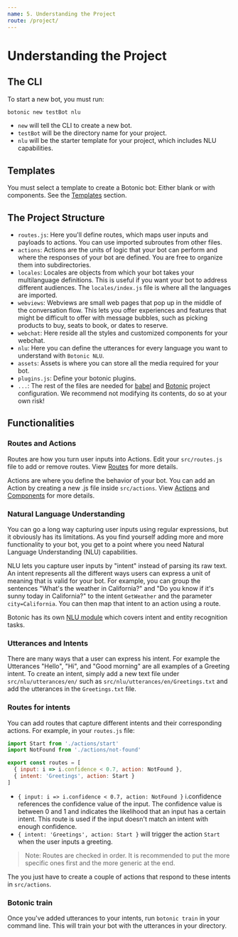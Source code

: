 ```yaml
---
name: 5. Understanding the Project
route: /project/
---
```



# Understanding the Project

## The CLI

To start a new bot, you must run:

```bash
botonic new testBot nlu
```

- `new` will tell the CLI to create a new bot.
- `testBot` will be the directory name for your project.
- `nlu` will be the starter template for your project, which includes NLU capabilities.

## Templates

You must select a template to create a Botonic bot: Either blank or with components. See the [Templates](/templates/templates) section.

## The Project Structure

- `routes.js`: Here you'll define routes, which maps user inputs and payloads to actions. You can use imported subroutes from other files.
- `actions`: Actions are the units of logic that your bot can perform and where the responses of your bot are defined. You are free to organize them into subdirectories.
- `locales`: Locales are objects from which your bot takes your multilanguage definitions. This is useful if you want your bot to address different audiences. The `locales/index.js` file is where all the languages are imported.
- `webviews`: Webviews are small web pages that pop up in the middle of the conversation flow. This lets you offer experiences and features that might be difficult to offer with message bubbles, such as picking products to buy, seats to book, or dates to reserve.
- `webchat`: Here reside all the styles and customized components for your webchat.
- `nlu`: Here you can define the utterances for every language you want to understand with `Botonic NLU`.
- `assets`: Assets is where you can store all the media required for your bot.
- `plugins.js`: Define your botonic plugins.
- `...`: The rest of the files are needed for [babel](https://babeljs.io/) and [Botonic](https://github.com/hubtype/botonic) project configuration. We recommend not modifying its contents, do so at your own risk!

## Functionalities

### Routes and Actions

Routes are how you turn user inputs into Actions. Edit your `src/routes.js` file to add or remove routes. View [Routes](/concepts/routes) for more details.

Actions are where you define the behavior of your bot. You can add an Action by creating a new .js file inside `src/actions`. View [Actions](/concepts/actions) and [Components](/concepts/components) for more details.


### Natural Language Understanding

You can go a long way capturing user inputs using regular expressions, but it obviously has its limitations. As you find yourself adding more and more functionality to your bot, you get to a point where you need Natural Language Understanding (NLU) capabilities.

NLU lets you capture user inputs by "intent" instead of parsing its raw text. An intent represents all the different ways users can express a unit of meaning that is valid for your bot. For example, you can group the sentences "What's the weather in California?" and "Do you know if it's sunny today in California?" to the intent `GetWeather` and the parameter `city=California`. You can then map that intent to an action using a route.

Botonic has its own [NLU module](/concepts/nlu) which covers intent and entity recognition tasks.

### Utterances and Intents
There are many ways that a user can express his intent. For example the Utterances "Hello", "Hi", and "Good morning" are all examples of a Greeting intent. 
To create an intent, simply add a new text file under `src/nlu/utterances/en/` such as `src/nlu/utterances/en/Greetings.txt` and add the utterances in the `Greetings.txt` file.

### Routes for intents

You can add routes that capture different intents and their corresponding actions. For example, in your `routes.js` file:

```javascript
import Start from './actions/start'
import NotFound from './actions/not-found'

export const routes = [
  { input: i => i.confidence < 0.7, action: NotFound },
  { intent: 'Greetings', action: Start }
]
```

- `{ input: i => i.confidence < 0.7, action: NotFound }` i.confidence references the confidence value of the input. The confidence value is  between 0 and 1 and indicates the likelihood that an input has a certain intent. This route is used if the input doesn't match an intent with enough confidence.
- `{ intent: 'Greetings', action: Start }` will trigger the action `Start` when the user inputs a greeting.

>Note: Routes are checked in order. It is recommended to put the more specific ones first and the more generic at the end.

The you just have to create a couple of actions that respond to these intents in `src/actions`.

### Botonic train

Once you've added utterances to your intents, run `botonic train` in your command line. This will train your bot with the utterances in your directory.
